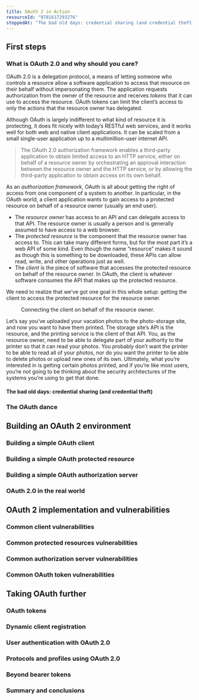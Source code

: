 ```yaml
---
title: OAuth 2 in Action
resourceId: "9781617293276"
stoppedAt: "The bad old days: credential sharing (and credential theft)"
---
```


## First steps

### What is OAuth 2.0 and why should you care?

OAuth 2.0 is a delegation protocol, a means of letting someone who controls a
resource allow a software application to access that resource on their behalf
without impersonating them. The application requests authorization from the
owner of the resource and receives _tokens_ that it can use to access the
resource. OAuth tokens can limit the client’s access to only the actions that
the resource owner has delegated.

Although OAuth is largely indifferent to what kind of resource it is protecting,
it does fit nicely with today’s RESTful web services, and it works well for both
web and native client applications. It can be scaled from a small single-user
application up to a multimillion-user internet API.

> The OAuth 2.0 authorization framework enables a third-party application to
> obtain limited access to an HTTP service, either on behalf of a resource owner
> by orchestrating an approval interaction between the resource owner and the
> HTTP service, or by allowing the third-party application to obtain access on
> its own behalf.

As an _authorization framework_, OAuth is all about getting the right of access
from one component of a system to another. In particular, in the OAuth world, a
client application wants to gain access to a protected resource on behalf of a
resource owner (usually an end user).

- The _resource owner_ has access to an API and can delegate access to that API.
  The resource owner is usually a person and is generally assumed to have access
  to a web browser.
- The _protected resource_ is the component that the resource owner has access
  to. This can take many different forms, but for the most part it’s a web API
  of some kind. Even though the name “resource” makes it sound as though this is
  something to be downloaded, these APIs can allow read, write, and other
  operations just as well.
- The _client_ is the piece of software that accesses the protected resource on
  behalf of the resource owner. In OAuth, the client is whatever software
  consumes the API that makes up the protected resource.

We need to realize that we’ve got one goal in this whole setup: getting the
client to access the protected resource for the resource owner.

<Figure src="/media/connecting-client-on-behalf-resource-owner.png">
  Connecting the client on behalf of the resource owner.
</Figure>

Let’s say you’ve uploaded your vacation photos to the photo-storage site, and
now you want to have them printed. The storage site’s API is the resource, and
the printing service is the client of that API. You, as the resource owner, need
to be able to delegate part of your authority to the printer so that it can read
your photos. You probably don’t want the printer to be able to read all of your
photos, nor do you want the printer to be able to delete photos or upload new
ones of its own. Ultimately, what you’re interested in is getting certain photos
printed, and if you’re like most users, you’re not going to be thinking about
the security architectures of the systems you’re using to get that done.

#### The bad old days: credential sharing (and credential theft)

### The OAuth dance

## Building an OAuth 2 environment

### Building a simple OAuth client

### Building a simple OAuth protected resource

### Building a simple OAuth authorization server

### OAuth 2.0 in the real world

## OAuth 2 implementation and vulnerabilities

### Common client vulnerabilities

### Common protected resources vulnerabilities

### Common authorization server vulnerabilities

### Common OAuth token vulnerabilities

## Taking OAuth further

### OAuth tokens

### Dynamic client registration

### User authentication with OAuth 2.0

### Protocols and profiles using OAuth 2.0

### Beyond bearer tokens

### Summary and conclusions
